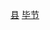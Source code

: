 {{Catnav|頁面分類|...|地级市|贵州地级市|毕节|毕节行政区划|毕节区县}}
{{Catnav|頁面分類|...|贵州市州|贵州各市州行政区划|毕节行政区划|毕节区县}}
{{Catnav|頁面分類|...|贵州县级行政区|贵州县份}}
{{Catnav|頁面分類|...|中国县份|中国各省县份|贵州县份}}

{{catmore|纳雍县|贵州省纳雍县}}

[[Category:毕节区县|县]]
[[Category:贵州县份|毕节]]